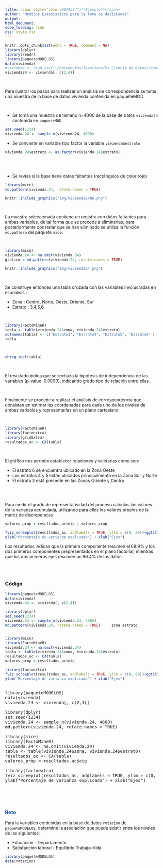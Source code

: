 ```yaml
---
title: <span style="color:#034a94">**Ejemplo**</span>
author: "Modelos Estadísticos para la toma de decisiones"
output:
html_document:
code_folding: hide
css: style.css
---
```


```r
knitr::opts_chunk$set(echo = TRUE, comment = NA)
library(dplyr)
library(readr)
library(paqueteMODELOS)
data(vivienda)
#vivienda <- read_csv("~/Documentos/Javeriana/Ms Ciencia de Datos/recursos/data/vivienda.csv")
vivienda24 <- vivienda[, c(2,4)]
```

<br/>

Para ilustrar los pasos para realizar un análisis de correspondencia se toma una muestra de la base de datos vivienda contenida en paqueteMOD

<br/>

* Se toma una muestra de tamaño n=4000 de la base de datos `vivienda24` contenida en `paqueteMOD`



```r
set.seed(1234)
vivienda.24 <- sample_n(vivienda24, 4000)
```

* Se convierte en variable tipo factor la variable `vivienda$estrato`

```r
vivienda.24$estrato <- as.factor(vivienda.24$estrato)
```

<br/><br/>

* Se revisa si la base tiene datos faltantes (rectángulos de color rojo)

```r
library(mice)
md.pattern(vivienda.24, rotate.names = TRUE)

```

```r
knitr::include_graphics("img/vivienda24NA.png")
```


<br/>

La muestra seleccionada contiene un registro con datos faltantes para ambas variables, de tal forma que se procede a eliminarlas, para posteriormente constatar que se han eliminado se utiliza la función  `md.pattern` del paquete `mice`.

<br/>

```r
library(mice)
vivienda.24 <- na.omit(vivienda.24)
grafico <-md.pattern(vivienda.24, rotate.names = TRUE)
```


```r
knitr::include_graphics("img/vivienda24.png")
```


<br/>

Se construye entonces una tabla cruzada con las variables involucradas en el análisis : 

* Zona    : Centro, Norte, Oeste, Oriente, Sur
* Estrato : 3,4,5,6

<br/>

```r
library(FactoMineR)
tabla <- table(vivienda.24$zona, vivienda.24$estrato)
colnames(tabla) <- c("Estrato3", "Estrato4", "Estrato5", "Estrato6" )
tabla
```

<br/>


```r
chisq.test(tabla)
```

<br/>

El resultado indica que se rechaza la hipótesis de independencia de las variables (p-value: 0.0000), indicando grado tipo de relación entre ellas.

<br/>

Finalmente se procede a realizar el análisis de correspondencia que consistes en estimar las coordenadas para cada uno de los niveles de ambas variables y representarlas en un plano cartesiano

<br/>

```r
library(FactoMineR)
library(factoextra)
library(gridExtra)
resultados_ac <- CA(tabla)
```

<br/>

El gráfico nos permite establecer relaciones y validarlas como son:

* El estrato 6 se encuentra ubicado en la Zona Oeste
* Los estratos 4 y 5 están ubicados principalmente en la Zona Sur y Norte
* El estrato 3 está presente en las Zonas Oriente y Centro


<br/><br/>

Para medir el grado de representatividad del proceso calculas los valores de la varianza acumulada, utilizando para ellos los valores propios de la matriz de discrepancias


```r
valores_prop <-resultados_ac$eig ; valores_prop

```


```r
fviz_screeplot(resultados_ac, addlabels = TRUE, ylim = c(0, 80))+ggtitle("")+
ylab("Porcentaje de varianza explicado") + xlab("Ejes")
```

Los resultados indican que la primera componente resumen el 68.9% y los dos primeros componentes prepresentados en el plano factorial, mientras que los dos primeros ejes resumen un 96.4% de los datos.


<br/><br/>


### **Código**

```r

library(paqueteMODELOS)
data(vivienda)
vivienda.24 <- vivienda[, c(2,4)]

library(dplyr)
set.seed(1234)
vivienda.24 <- sample_n(vivienda.24, 4000) 
md.pattern(vivienda.24, rotate.names = TRUE)     zona estrato  


library(mice)
library(FactoMineR)
vivienda.24 <- na.omit(vivienda.24)
tabla <- table(vivienda.24$zona, vivienda.24$estrato)
resultados_ac <- CA(tabla)
valores_prop <-resultados_ac$eig 

library(factoextra)
fviz_screeplot(resultados_ac, addlabels = TRUE, ylim = c(0, 80))+ggtitle("")+
ylab("Porcentaje de varianza explicado") + xlab("Ejes")
```


<pre>

library(paqueteMODELOS)
data(vivienda)
vivienda.24 <- vivienda[, c(2,4)]

library(dplyr)
set.seed(1234)
vivienda.24 <- sample_n(vivienda.24, 4000) 
md.pattern(vivienda.24, rotate.names = TRUE)

library(mice)
library(FactoMineR)
vivienda.24 <- na.omit(vivienda.24)
tabla <- table(vivienda.24$zona, vivienda.24$estrato)
resultados_ac <- CA(tabla)
valores_prop <-resultados.ac$eig 

library(factoextra)
fviz_screeplot(resultados_ac, addlabels = TRUE, ylim = c(0, 80))+ggtitle("")+
ylab("Porcentaje de varianza explicado") + xlab("Ejes")

</pre>

<br/><br/>

<div class="content-box-yellow">
### <span style="color:#034A94">**Reto**</span> 

Para la variables contenidas en la base de datos `rotacion` de `paqueteMODELOS`, determine la asociación que puede existir entre los niveles de las siguientes:

* Educación - Departamento
* Satisfacción laboral - Equilibrio Trabajo-Vida


```r
library(paqueteMODELOS)
data(rotacion)

```
</div>






